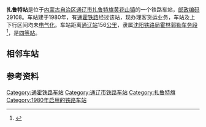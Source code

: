 {{noteTA
|1=zh-cn:始发车次; zh-hk:列車班次;
|2=zh-cn:车次; zh-hk:班次;
}}
{{Infobox China railway station
|车站名称 = 扎鲁特站
|图片 = 
|图片介绍 = 
|其他名称 = 
|车站拼音 = Zhalute
|英文名称 = Jarud Railway Station
|车站代码 = 57074<ref>{{cite book|title=中华人民共和国铁路车站代码（GB/T 10302-2010）|publisher=中国标准出版社|year=2010|isbn=155066140495|ignore-isbn-error=true|pages=46}}</ref>
|电报码 = ZLD<ref>{{cite book|author=铁道部电子计算技术中心, 铁道部运输局|title=铁路车站站名代码表：TMIS使用|publisher=中国铁道出版社|location=北京|year=1998|isbn=9787113030995|pages=141}}</ref>
|拼音码 = ZLT
|车站地址 = [[内蒙古自治区|内蒙古自治区]][[通辽市|通辽市]][[扎鲁特旗|扎鲁特旗]][[黄花山镇|黄花山镇]]
|坐标 = {{coord|44.649212|121.234196|display=inline,title}}
|归属 = [[沈阳铁路局|沈阳铁路局]][[霍林郭勒车务段|霍林郭勒车务段]]
|线路 = [[通霍铁路|通霍铁路]]
|车站等级 = [[四等站_(中铁)|四等站]]
}}
'''扎鲁特站'''是位于[[内蒙古自治区|内蒙古自治区]][[通辽市|通辽市]][[扎鲁特旗|扎鲁特旗]][[黄花山镇|黄花山镇]]的一个铁路车站，[[邮政编码|邮政编码]]29108。车站建于1980年，有[[通霍铁路|通霍铁路]]经过该站，现办理客货运业务，车站及上下行区间均未[[电气化|电气化]]。车站距离[[通辽站|通辽站]]156[[公里|公里]]，隶属[[沈阳铁路局|沈阳铁路局]][[霍林郭勒车务段|霍林郭勒车务段]]<ref>{{cite news|url=http://www.sytlj.com/ShowArticle.aspx?id=5,36934|title=霍林郭勒车务段全员营销实现客运提质增效|publisher=沈阳铁道报|date=2018-04-23|accessdate=2018-05-08|archive-date=2018-05-08|archive-url=https://web.archive.org/web/20180508054722/http://www.sytlj.com/ShowArticle.aspx?id=5,36934|dead-url=no}}</ref>，是[[四等站_(中铁)|四等站]]。

== 相邻车站 ==
{{start rail box|[[中国铁路|中国铁路]]}}
{{s-inop|[[四合台站|四合台站]]|{{站|通辽}}方向}}
{{s-line|[[通霍铁路|通霍铁路]]<br />扎鲁特站}}
{{s-inop|[[塔力根土站|塔力根土站]]|{{站|霍林河}}方向}}
{{end box}}

== 参考资料 ==
{{reflist}}

{{通霍铁路}}
{{铁路车站小作品}}
{{内蒙古小作品}}

[[Category:通霍铁路车站|Category:通霍铁路车站]]
[[Category:通辽市铁路车站|Category:通辽市铁路车站]]
[[Category:扎鲁特旗|Category:扎鲁特旗]]
[[Category:1980年启用的铁路车站|Category:1980年启用的铁路车站]]